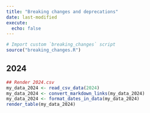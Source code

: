 ```yaml
---
title: "Breaking changes and deprecations"
date: last-modified
execute:
  echo: false
---
```


```r
# Import custom `breaking_changes` script
source("breaking_changes.R")
```

## 2024

```r
## Render 2024.csv
my_data_2024 <- read_csv_data(2024)
my_data_2024 <- convert_markdown_links(my_data_2024)
my_data_2024 <- format_dates_in_data(my_data_2024)
render_table(my_data_2024)
```
